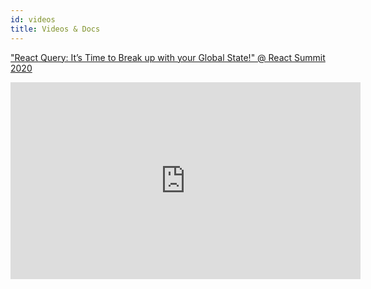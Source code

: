 ```yaml
---
id: videos
title: Videos & Docs
---
```


["React Query: It’s Time to Break up with your Global State!" @ React Summit 2020](https://youtu.be/seU46c6Jz7E)

<iframe
  width="560"
  height="315"
  src="https://www.youtube.com/embed/seU46c6Jz7E"
  frameborder="0"
  allow="accelerometer; autoplay; encrypted-media; gyroscope; picture-in-picture"
  allowfullscreen
></iframe>
